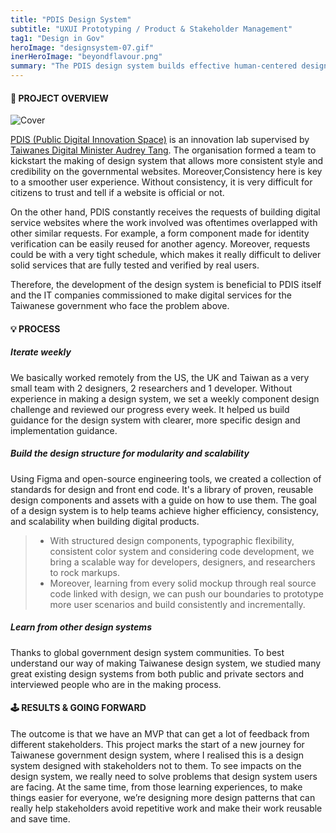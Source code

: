 ```yaml
---
title: "PDIS Design System"
subtitle: "UXUI Prototyping / Product & Stakeholder Management"
tag1: "Design in Gov"
heroImage: "designsystem-07.gif"
inerHeroImage: "beyondflavour.png"
summary: "The PDIS design system builds effective human-centered design practices for the Taiwanese government with solid design and engineering. It’s an iterative and progressive guideline that helps agencies and development teams to easily build accessible, mobile-friendly government websites."
---
```

#### 👀 PROJECT OVERVIEW
![Cover](/photos/designsystem-00.png)

[PDIS (Public Digital Innovation Space)](https://twitter.com/taiwanpdis) is an innovation lab supervised by [Taiwanes Digital Minister Audrey Tang](https://en.wikipedia.org/wiki/Audrey_Tang). The organisation formed a team to kickstart the making of design system that allows more consistent style and credibility on the governmental websites. Moreover,Consistency here is key to a smoother user experience. Without consistency, it is very difficult for citizens to trust and tell if a website is official or not.

On the other hand, PDIS constantly receives the requests of building digital service websites where the work involved was oftentimes overlapped with other similar requests. For example, a form component made for identity verification can be easily reused for another agency. Moreover, requests could be with a very tight schedule, which makes it really difficult to deliver solid services that are fully tested and verified by real users.

Therefore, the development of the design system is beneficial to PDIS itself and the IT companies commissioned to make digital services for the Taiwanese government who face the problem above.

#### 💡 PROCESS
##### Iterate weekly
We basically worked remotely from the US, the UK and Taiwan as a very small team with 2 designers, 2 researchers and 1 developer. Without experience in making a design system, we set a weekly component design challenge and reviewed our progress every week. It helped us build guidance for the design system with clearer, more specific design and implementation guidance.

##### Build the design structure for modularity and scalability
 Using Figma and open-source engineering tools, we created a collection of standards for design and front end code. It's a library of proven, reusable design components and assets with a guide on how to use them. The goal of a design system is to help teams achieve higher efficiency, consistency, and scalability when building digital products.

<StyledImage objectFit="cover" srcLeft="designsystem-07.gif" srcRight="designsystem-08.gif" flexLeft={1} flexRight={1} width={100} bg="transparent" gap={1}/>

  > - With structured design components, typographic flexibility, consistent color system and considering code development, we bring a scalable way for developers, designers, and researchers to rock markups.
  > - Moreover, learning from every solid mockup through real source code linked with design, we can push our boundaries to prototype more user scenarios and build consistently and incrementally.

<VideoPlayer src="https://vimeo.com/677102636"/>

##### Learn from other design systems
Thanks to global government design system communities. To best understand our way of making Taiwanese design system, we studied many great existing design systems from both public and private sectors and interviewed people who are in the making process.
<StyledImage objectFit="cover" srcLeft="designsystem-09.png" flexLeft={1} width={100} bg="transparent" gap={1}/>

#### 🕹️ RESULTS & GOING FORWARD
The outcome is that we have an MVP that can get a lot of feedback from different stakeholders. This project marks the start of a new journey for Taiwanese government design system, where I realised this is a design system designed with stakeholders not to them. To see impacts on the design system, we really need to solve problems that design system users are facing. At the same time, from those learning experiences, to make things easier for everyone, we’re designing more design patterns that can really help stakeholders avoid repetitive work and make their work reusable and save time. 